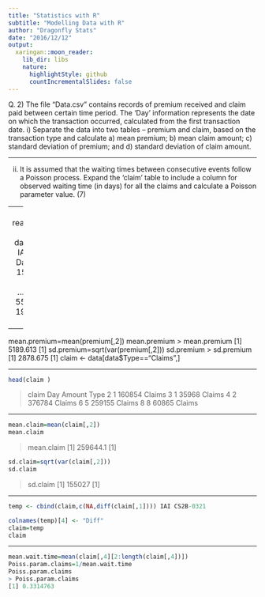```yaml
---
title: "Statistics with R"
subtitle: "Modelling Data with R"
author: "Dragonfly Stats"
date: "2016/12/12"
output:
  xaringan::moon_reader:
    lib_dir: libs
    nature:
      highlightStyle: github
      countIncrementalSlides: false
---
```





Q. 2) The file “Data.csv” contains records of premium received and claim paid between certain 
time period. The ‘Day’ information represents the date on which the transaction occurred, 
calculated from the first transaction date. 
i) Separate the data into two tables – premium and claim, based on the transaction type 
and calculate 
a) mean premium; 
b) mean claim amount; 
c) standard deviation of premium; and 
d) standard deviation of claim amount. 

---

ii) It is assumed that the waiting times between consecutive events follow a Poisson 
process. Expand the ‘claim’ table to include a column for observed waiting time (in 
days) for all the claims and calculate a Poisson parameter value. (7)


---
 Solution 2: 
i)
data<-read.table("Data.csv",sep=",",header=T) 
premium <- data[data$Type=="Premium",] 
premium IAI CS2B-0321 
Page 5 of 9
> premium 
 Day Amount Type 
1 1 934 Premium 
5 3 1563 Premium 
7 8 7568 Premium 
9 11 1569 Premium 
11 14 5107 Premium 
…………………… 
…………………… 
188 349 5559 Premium 
190 350 2366 Premium 
191 352 5517 Premium 
192 353 5371 Premium 
 [2] 
 
 ---
 
mean.premium=mean(premium[,2]) 
mean.premium 
> mean.premium 
[1] 5189.613 
 [1] 
sd.premium=sqrt(var(premium[,2])) 
sd.premium 
> sd.premium 
[1] 2878.675 
 [1]
claim <- data[data$Type=="Claims",] 

---

```r
head(claim )
```
> claim 
 Day Amount Type 
2 1 160854 Claims 
3 1 35968 Claims 
4 2 376784 Claims 
6 5 259155 Claims 
8 8 60865 Claims 

--- 

```r
mean.claim=mean(claim[,2]) 
mean.claim 
```

> mean.claim 
[1] 259644.1 
 [1] 

```r
sd.claim=sqrt(var(claim[,2])) 
sd.claim 
```
 
> sd.claim 
[1] 155027 
 [1] 

---

```r
temp <- cbind(claim,c(NA,diff(claim[,1]))) IAI CS2B-0321 

colnames(temp)[4] <- "Diff" 
claim=temp 
claim 
```

---

```r
mean.wait.time=mean(claim[,4][2:length(claim[,4])]) 
Poiss.param.claims=1/mean.wait.time 
Poiss.param.claims 
> Poiss.param.claims 
[1] 0.3314763 
```